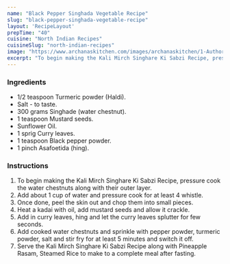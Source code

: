 ---
name: "Black Pepper Singhada Vegetable Recipe"
slug: "black-pepper-singhada-vegetable-recipe"
layout: 'RecipeLayout'
prepTime: "40"
cuisine: "North Indian Recipes"
cuisineSlug: "north-indian-recipes"
image: "https://www.archanaskitchen.com/images/archanaskitchen/1-Author/sibyl_sunitha/Kali_Mirchi_Singhade_ki_Subzi_Recipe_.jpg"
excerpt: "To begin making the Kali Mirch Singhare Ki Sabzi Recipe, pressure cook the water chestnuts along with their outer layer"
---

### Ingredients

- 1/2 teaspoon Turmeric powder (Haldi).
- Salt - to taste.
- 300 grams Singhade (water chestnut).
- 1 teaspoon Mustard seeds.
- Sunflower Oil.
- 1 sprig Curry leaves.
- 1 teaspoon Black pepper powder.
- 1 pinch Asafoetida (hing).

### Instructions

1. To begin making the Kali Mirch Singhare Ki Sabzi Recipe, pressure cook the water chestnuts along with their outer layer.
1. Add about 1 cup of water and pressure cook for at least 4 whistle.
1. Once done, peel the skin out and chop them into small pieces.
1. Heat a kadai with oil, add mustard seeds and allow it crackle.
1. Add in curry leaves, hing and let the curry leaves splutter for few seconds.
1. Add cooked water chestnuts and sprinkle with pepper powder, turmeric powder, salt and stir fry for at least 5 minutes and switch it off.
1. Serve the Kali Mirch Singhare Ki Sabzi Recipe along with Pineapple Rasam, Steamed Rice to make to a complete meal after fasting.
